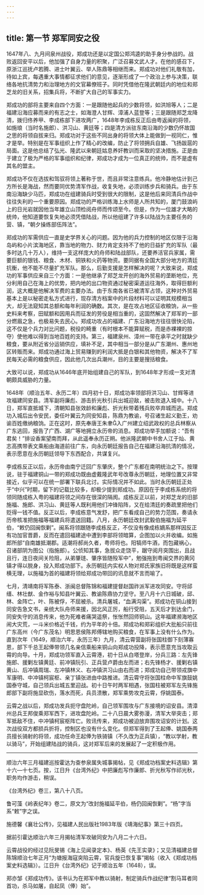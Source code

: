 ```yaml
---
---
---
```

title: 第一节 郑军同安之役
---




1647年八、九月间泉州战役，郑成功还是以定国公郑鸿逵的助手身分参战的。战败返回安平以后，他加强了自身力量的积聚，广泛召募文武人才。在他的感召下，原浙江巡抚卢若腾、进士叶翼云、举人陈鼎等相继而来。郑成功对他们礼敬有加，待如上宾，每遇重大事情都征求他们的意见，逐渐形成了一个政治上参与决策，联络各地抗清势力和治理地方的文官幕僚班子。同时凭借他在隆武朝廷内的地位和郑芝龙的旧关系，招集兵将，不断扩大自己的军事实力。

郑成功的部将主要来自四个方面：一是跟随他起兵的少数将领，如洪旭等人；二是福建沿海应募而来的有志之士，如海澄人甘辉、漳浦人蓝登等；三是跟随郑芝龙降清，拨归佟养甲、李成栋部下进攻两广，1648年李成栋反正后由粤返闽的将领，如施琅（当时名施郎）、洪习山、黄廷等；四是清方派驻东南沿海的少数仍怀故国之思的将领自拔来归。郑成功对于这些不同出身的将领大体上能做到一视同仁，惟才是举。特别是在军事组织上作了精心的改编，防止了将领拥兵自雄、飞扬跋扈的局面。这是他总结了弘光、隆武以来朝廷姑息养奸教训而采取的坚决措施。正是由于建立了极为严格的军事组织和纪律，郑成功才成为一位真正的统帅，而不是虚有其名的盟主。

郑成功不仅在选拔和驾驭将领上著称于世，而且非常注意练兵。他冷静地估计到己方所长是海战，然而要同优势清军作战，收复失地，必须训练步兵和骑兵。由于东南沿海缺少马匹，郑成功在组建骑兵时受到很大的限制，这是他后来同清兵作战中往往失利的一个重要原因。郑成功的严格训练海上水师是人所共知的，厦门鼓浪屿上的日光岩就因他当年雄立山顶检阅舟师而传颂至今。但是，作为一位雄才大略的统帅，他知道要恢复失地必须凭借陆战，所以他组建了许多以陆战为主要任务的营、镇，“朝夕操练部伍阵法”。

郑成功的军需供应一直是史学界关心的问题。因为他的兵力控制的地区仅限于沿海岛屿和小片滨海地区，靠当地的物力、财力肯定支持不了他的日益扩充的军队（最多时达几十万人），维持一支这样庞大的舟师和陆战部队，还要养活官兵家属，需要巨额的银钱、粮食、木材、铜铁和火药等物资。要同据有全国大部分地方的清廷抗衡，他不能不尽量扩充军队。那么，后勤支援是怎样解决的呢？大致来说，郑成功的军事供应来自三个方面：一是他继承了郑芝龙开创的海外贸易的垄断地位，充分利用自己在海上的优势，把内地的出口物资通过秘密渠道运往海外，取得巨额利润，这大概是他解决军费的主要办法。由于东南各省已被清军占领，这种对外贸易基本上是以秘密走私方式进行，现存清方档案中的片段材料可以证明其规模相当大，却无法窥知其总额和每年利润的确数。其次，是在攻占地区征收粮饷，从一些史料来考察，田赋额和因用兵而征发的劳役是相当重的，这固然解决了郑军的一部分燃眉之急，也极易失去民心。郑成功攻占的福建、广东沿海地方往往很快沦陷，这不仅是个兵力对比问题，税役的畸重（有时根本不能算赋税，而是赤裸裸的掠夺）使他难以得到当地百姓的支持。第三，福建泉州、漳州一带在承平之时就缺少粮食，要从附近省分运销供应，填补不足，其中相当一部分是从广东潮州、惠州地区转贩而来。郑成功通过海上贸易赚到的利润大抵是白银和其他物资，解决不了军民每天必需的粮食供应，因此他几次出兵潮州，目的主要是搜括粮食。

大致可以说，郑成功从1646年底开始组建自己的军队，到1648年才形成一支对清朝颇具威胁的力量。

1648年（顺治五年、永历二年）四月初十日，郑成功率领部将洪习山、甘辉等进攻福建同安县。清军副将廉彪、游击折光秋引兵出城迎敌，被击败退入城中。十八日，郑军直抵城下，清朝知县张效龄和廉彪、折光秋带着残兵败卒弃城而逃。郑成功入城后出令安民，委任叶翼云为同安知县，陈鼎为教谕，号召诸生起义勤王，劝谕百姓缴纳粮饷。正在这时，原先奉唐王朱聿入广州建立绍武政权的总兵林察从广东逃回，报告了广西、湖广等地拥立永历帝的消息。郑成功举手加额说：“吾有君矣！”排设香案望南而拜，从此遥奉永历正朔。他派隆武朝中书舍人江于灿、黄志高携带表文乘船由海道前往广东，向永历朝廷报告自己在福建沿海抗清的情况，表示愿意在永历朝廷领导下东西配合，共谋复兴。

李成栋反正以后，永历帝由南宁迁回广东肇庆，整个广东都在南明统治之下。按理说，驻于福建铜山一带的郑成功既由虚戴隆武年号改尊永历朝廷，地理位置又非常接近，似乎可以在统一部署下联兵北讨。实际情况并不如此。当时永历朝廷正处于“中兴”时期，留下的记载比较多，却极少提到郑成功。原因在于李成栋系统的将领同随成栋入粤的福建将领之间存在很深的隔阂。成栋反正以前，对郑芝龙的旧部施福、施郎、洪习山、黄廷等人既利用他们冲锋陷阵，又在给清廷的奏疏里把他们贬得一钱不值。反正以后，李成栋意气发舒，把广东看成自己的势力范围，奏请永历帝核准把施福等福建兵将遣送回籍。八月，永历朝廷改封武毅伯施福为延平伯，“敕仍回闽恢剿”。闽系将领跟随李成栋反正，不仅没有像成栋嫡系那样因反正有功加官晋爵，反而在遣回福建途中遭到李部将领暗算，企图加以火并收编。如施郎所部“自南雄抵潮郡。适潮将郝尚久者，粤师将也。阳犒师牛酒，而包藏祸心，召诸部阴为图公（指施郎）。公侦知其事，急拔众走饶平，踞守阅月突围出，且战且行，连日夜间关险阻，从弟肇琏、肇序皆随殁军中”，勉强拖到粤闽交界的黄冈镇才得以脱身，投入郑成功部下。永历朝廷内实权人物对郑氏家族旧将既是这样蛮横无理，以施福为首的福建将领给郑成功带回的讯息就不言而喻了。

七月，清靖南将军陈泰、浙闽总督陈锦和福建提督赵国祚派军进攻同安。守将邱缙、林壮猷、金作裕与知县叶翼云、教谕陈鼎协力坚守。至八月十六日城破，邱、林、金阵亡，叶、陈被俘，不屈被杀。清兵屠城，“血满沟渠”。郑成功在铜山接到同安告急文书，亲统大队舟师来援，因北风正厉，船行受阻，五天后才到达金门，同安失守的消息传来，他为死难者痛哭遥祭，怅怅然回师铜山。这年福建濒海地区闹大灾荒，一斗米价格近千钱，约为平年的十倍。郑成功和郑彩组织大批船只前往广东高州（今广东茂名）明思恩侯陈邦傅辖地购买粮食，在军事上没有什么作为。直到次年（1649，顺治六年，永历三年）九月，清云霄营副将张国柱御下刻薄寡恩，部下千总王起俸带领几名亲信乘船来铜山向郑成功投降，表示愿意充当攻取云霄的向导。十月，郑成功领军直入云霄港，初十日从白塔登岸，分兵三路：左先锋施郎、援剿左镇黄廷、前冲镇阮引、正兵营卢爵由左而进；右先锋杨才、援剿右镇黄山、后冲镇周瑞、左冲镇林义、右冲镇洪习山由右而进；郑成功自己带领戎旗中军康明、中冲镇柯宸枢、亲丁镇张进由中路推进。清云霄守将张国柱命中军旗鼓姚国泰守城，自己领兵出城五里迎战。初十日午时两军相遇，张国柱被郑军左先锋施郎部下副将施显砍伤，落水而死，兵员溃散，郑军乘势攻克云霄，俘姚国泰。

云霄之战以后，郑成功发兵扼守盘陀岭，自己领军围攻与广东接境的诏安县。清漳州总兵王邦俊乘郑军西下，进攻盘陀岭。二十八日晨大雾弥漫，清军大举突击；郑军抵敌不住，中冲镇柯宸枢阵亡。败讯传来，郑成功被迫放弃围攻诏安的计划。这次战役双方都损兵折将，控制区也没有什么变化。但郑军得到了王起俸、姚国泰两员擅长骑射的将领，成功任命王起俸为铁骑镇（不久改为正兵镇），“教以学射，教以骑马”，开始组建陆战的骑兵，这对郑军后来的发展起了一定积极作用。



* * *



 顺治六年三月福建巡按霍达为查参泉属失城事揭帖，见《郑成功档案史料选辑》第十六—十七页。按，江日升《台湾外纪》中把廉彪写作廉郎、折光秋写作祁光秋，职务均作游击，稍误。 ​​​​​​​​​



《台湾外纪》卷三，第八十八页。 ​​​​​​​​​



 鲁可藻《岭表纪年》卷二，原文为“改封施福延平伯，杨仍回闽恢剿”。“杨”字当系“敕”字之误。 ​​​​​​​​​



 施德馨《襄壮公传》，见福建人民出版社1983年版《靖海纪事》第三十四页。 ​​​​​​​​​



据前引霍达顺治六年三月揭帖清军攻破同安为八月二十六日。 ​​​​​​​​​



 云霄战役的经过见阮旻锡《海上见闻录定本》、杨英《先王实录》；又见清福建总督陈锦顺治七年正月“为塘报海寇突陷云霄，官兵旋已恢复事”揭帖（收入《郑成功档案史料选辑》）。江日升《台湾外纪》记于顺治五年（1648），误。 ​​​​​​​​​



 郑亦邹《郑成功传》。该书认为在郑军中教以骑射，制定骑兵作战纪律“割马耳者同首功，杀马如屠，自起凤（俸）始”。 ​​​​​​​​​